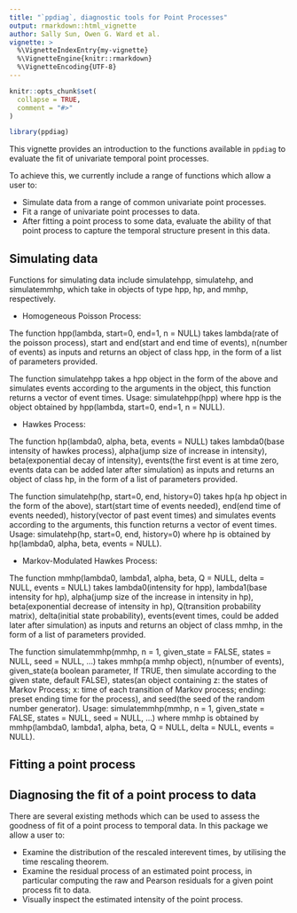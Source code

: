 ```yaml
---
title: "`ppdiag`, diagnostic tools for Point Processes"
output: rmarkdown::html_vignette
author: Sally Sun, Owen G. Ward et al.
vignette: >
  %\VignetteIndexEntry{my-vignette}
  %\VignetteEngine{knitr::rmarkdown}
  %\VignetteEncoding{UTF-8}
---
```


```r
knitr::opts_chunk$set(
  collapse = TRUE,
  comment = "#>"
)
```

```r
library(ppdiag)
```

This vignette provides an introduction to the functions 
available in `ppdiag` to evaluate the fit of univariate temporal 
point processes.

To achieve this, we currently include a range of functions which allow
a user to:

- Simulate data from a range of common univariate point processes.
- Fit a range of univariate point processes to data.
- After fitting a point process to some data, evaluate the ability of that 
point process to capture the temporal structure present in this data.


## Simulating data
Functions for simulating data include simulatehpp, simulatehp, and simulatemmhp, which take in objects of type hpp, hp, and mmhp, respectively. 

- Homogeneous Poisson Process: 

The function hpp(lambda, start=0, end=1, n = NULL) takes lambda(rate of the poisson process), start and end(start and end time of events), n(number of events) as inputs and returns an object of class hpp, in the form of a list of parameters provided. 

The function simulatehpp takes a hpp object in the form of the above and simulates events according to the arguments in the object, this function returns a vector of event times. Usage: simulatehpp(hpp) where hpp is the object obtained by hpp(lambda, start=0, end=1, n = NULL). 

- Hawkes Process: 

The function hp(lambda0, alpha, beta, events = NULL) takes lambda0(base intensity of hawkes process), alpha(jump size of increase in intensity), beta(exponential decay of intensity), events(the first event is at time zero, events data can be added later after simulation) as inputs and returns an object of class hp, in the form of a list of parameters provided.

The function simulatehp(hp, start=0, end, history=0) takes hp(a hp object in the form of the above), start(start time of events needed), end(end time of events needed), history(vector of past event times) and simulates events according to the arguments, this function returns a vector of event times. Usage: simulatehp(hp, start=0, end, history=0) where hp is obtained by hp(lambda0, alpha, beta, events = NULL). 

- Markov-Modulated Hawkes Process: 

The function mmhp(lambda0, lambda1, alpha, beta, Q = NULL, delta = NULL, events = NULL) takes lambda0(intensity for hpp), lambda1(base intensity for hp), alpha(jump size of the increase in intensity in hp), beta(exponential decrease of intensity in hp), Q(transition probability matrix), delta(initial state probability), events(event times, could be added later after simulation) as inputs and returns an object of class mmhp, in the form of a list of parameters provided. 

The function simulatemmhp(mmhp, n = 1, given_state = FALSE, states = NULL, seed = NULL, ...) takes mmhp(a mmhp object), n(number of events), given_state(a boolean parameter, If TRUE, then simulate according to the given state, default FALSE), 
states(an object containing z: the states of Markov Process; x: time of each transition of Markov process; ending: preset ending time for the process), and seed(the seed of the random number generator). Usage: simulatemmhp(mmhp, n = 1, given_state = FALSE, states = NULL, seed = NULL, ...) where mmhp is obtained by mmhp(lambda0, lambda1, alpha, beta, Q = NULL, delta = NULL, events = NULL). 



## Fitting a point process


## Diagnosing the fit of a point process to data

There are several existing methods which can be used to assess the 
goodness of fit of a point process to temporal data. In this package 
we allow a user to:

- Examine the distribution of the rescaled interevent times, by utilising the
time rescaling theorem.
- Examine the residual process of an estimated point process, 
in particular computing the raw and Pearson residuals for a given point process fit to data.
- Visually inspect the estimated intensity of the point process.